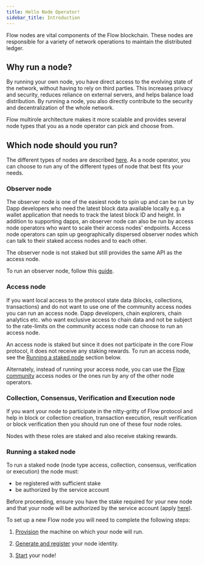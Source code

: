 ```yaml
---
title: Hello Node Operator!
sidebar_title: Introduction
---
```


Flow nodes are vital components of the Flow blockchain. These nodes are responsible for a variety of network operations to maintain the distributed ledger.

## Why run a node?

By running your own node, you have direct access to the evolving state of the network, without having to rely on third parties.
This increases privacy and security, reduces reliance on external servers, and helps balance load distribution.
By running a node, you also directly contribute to the security and decentralization of the whole network.

Flow multirole architecture makes it more scalable and provides several node types that you as a node operator can pick and choose from.


## Which node should you run?

The different types of nodes are described [here](/nodes/node-operation/node-roles). As a node operator, you can choose to run any of the different types of node that best fits your needs.

### Observer node
The observer node is one of the easiest node to spin up and can be run by Dapp developers who need the latest block data available locally e.g. a wallet application that needs to track the latest block ID and height.
In addition to supporting dapps, an observer node can also be run by access node operators who want to scale their access nodes' endpoints. Access node operators can spin up geographically dispersed observer nodes which can talk to their staked access nodes and to each other.

The observer node is not staked but still provides the same API as the access node.

To run an observer node, follow this [guide](/nodes/node-operation/observer-node).

### Access node
If you want local access to the protocol state data (blocks, collections, transactions) and do not want to use one of the community access nodes you can run an access node.
Dapp developers, chain explorers, chain analytics etc. who want exclusive access to chain data and not be subject to the rate-limits on the community access node can choose to run an access node.

An access node is staked but since it does not participate in the core Flow protocol, it does not receive any staking rewards.
To run an access node, see the [Running a staked node](#running-a-staked-node) section below.

Alternately, instead of running your access node, you can use the [Flow community]() access nodes or the ones run by any of the other node operators.

### Collection, Consensus, Verification and Execution node
If you want your node to participate in the nitty-gritty of Flow protocol and help in block or collection creation, transaction execution, result verification or block verification then you should run one of these four node roles.

Nodes with these roles are staked and also receive staking rewards.

### Running a staked node

To run a staked node (node type access, collection, consensus, verification or execution) the node must:
* be registered with sufficient stake
* be authorized by the service account

Before proceeding, ensure you have the stake required for your new node and that your node will be authorized by the service account (apply [here](https://www.onflow.org/node-validators)).

To set up a new Flow node you will need to complete the following steps:

1. [Provision](/nodes/node-operation/node-setup) the machine on which your node will run.

2. [Generate and register](/nodes/node-operation/node-bootstrap) your node identity.

3. [Start](/nodes/node-operation/node-bootstrap#step-3---start-your-flow-node) your node!
